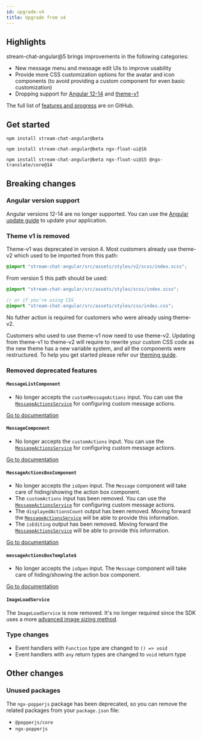 ```yaml
---
id: upgrade-v4
title: Upgrade from v4
---
```



## Highlights

stream-chat-angular@5 brings improvements in the following categories:

- New message menu and message edit UIs to improve usability
- Provide more CSS customization options for the avatar and icon components (to avoid providing a custom component for even basic customization)
- Dropping support for [Angular 12-14](https://getstream.io/chat/docs/sdk/angular/basics/angular-version-support/) and [theme-v1](https://getstream.io/chat/docs/sdk/angular/concepts/themeing/)

The full list of [features and progress](https://github.com/GetStream/stream-chat-angular/issues/584) are on GitHub.

## Get started

<Tabs groupId="examples">
<TabItem value="Angular17" label="Angular 17">

```
npm install stream-chat-angular@beta
```

</TabItem>
<TabItem value="Angular16" label="Angular 16">

```
npm install stream-chat-angular@beta ngx-float-ui@16
```

</TabItem>
<TabItem value="Angular15" label="Angular 15">

```
npm install stream-chat-angular@beta ngx-float-ui@15 @ngx-translate/core@14
```

</TabItem>
</Tabs>

## Breaking changes

### Angular version support

Angular versions 12-14 are no longer supported. You can use the [Angular update guide](https://update.angular.io/) to update your application.

### Theme v1 is removed

Theme-v1 was deprecated in version 4. Most customers already use theme-v2 which used to be imported from this path:

```scss
@import "stream-chat-angular/src/assets/styles/v2/scss/index.scss";
```

From version 5 this path should be used:

```scss
@import "stream-chat-angular/src/assets/styles/scss/index.scss";

// or if you're using CSS
@import "stream-chat-angular/src/assets/styles/css/index.css";
```

No futher action is required for customers who were already using theme-v2.

Customers who used to use theme-v1 now need to use theme-v2. Updating from theme-v1 to theme-v2 will require to rewrite your custom CSS code as the new theme has a new variable system, and all the components were restructured. To help you get started please refer our [theming guide](../theming/introduction.mdx).

### Removed deprecated features

#### `MessageListComponent`

- No longer accepts the `customMessageActions` input. You can use the [`MessageActionsService`](../../services/MessageActionsService/#customactions) for configuring custom message actions.

[Go to documentation](../../components/MessageListComponent)

#### `MessageComponent`

- No longer accepts the `customActions` input. You can use the [`MessageActionsService`](../../services/MessageActionsService/#customactions) for configuring custom message actions.

[Go to documentation](../../components/MessageComponent)

#### `MessageActionsBoxComponent`

- No longer accepts the `isOpen` input. The `Message` component will take care of hiding/showing the action box component.
- The `customActions` input has been removed. You can use the [`MessageActionsService`](../../services/MessageActionsService/#customactions) for configuring custom message actions.
- The `displayedActionsCount` output has been removed. Moving forward the [`MessageActionsService`](../../services/MessageActionsService/#customactions) will be able to provide this information.
- The `isEditing` output has been removed. Moving forward the [`MessageActionsService`](../../services/MessageActionsService/#customactions) will be able to provide this information.

[Go to documentation](../../components/MessageActionsBoxComponent)

#### `messageActionsBoxTemplate$`

- No longer accepts the `isOpen` input. The `Message` component will take care of hiding/showing the action box component.

[Go to documentation](../../services/CustomTemplatesService/#messageactionsboxtemplate)

#### `ImageLoadService`

The `ImageLoadService` is now removed. It's no longer required since the SDK uses a more [advanced image sizing method](../../components/AttachmentListComponent/#image-and-video-sizing).

### Type changes

- Event handlers with `Function` type are changed to `() => void`
- Event handlers with `any` return types are changed to `void` return type

## Other changes

### Unused packages

The `ngx-popperjs` package has been deprecated, so you can remove the related packages from your `package.json` file:

- `@popperjs/core`
- `ngx-popperjs`
